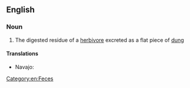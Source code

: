 ==English==

===Noun===
{{en-noun|head=[[cow]] [[pat]]}}

# The digested residue of a [[herbivore]] excreted as a flat piece of [[dung]]

====Translations====
{{trans-top|digested residue of a herbivore excreted as a flat piece of dung}}
* Navajo: {{tø|nv|béégashii bichaan}}
{{trans-mid}}
{{trans-bottom}}

[[Category:en:Feces]]